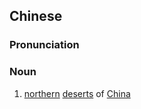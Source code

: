 ==Chinese==
{{zh-forms}}

===Pronunciation===
{{zh-pron
|m=shuòmò
|c=sok3 mok6
|cat=n
}}

===Noun===
{{zh-noun}}

# [[northern]] [[desert]]s of [[China]]
